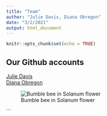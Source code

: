 ```yaml
---
title: "Team"
author: "Julie Davis, Diana Obregon"
date: "3/2/2021"
output: html_document
---
```


```r
knitr::opts_chunk$set(echo = TRUE)
```

## Our Github accounts

[Julie Davis]()     
[Diana Obregon](https://github.com/dianaobregonc)

![Bumble bee in Solanum flower](Bombus in lulo.jpg)

```


